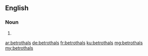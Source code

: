 ==English==

===Noun===
{{head|en|plural}}

# {{plural of|betrothal|lang=en}}

[[ar:betrothals]]
[[de:betrothals]]
[[fr:betrothals]]
[[ku:betrothals]]
[[mg:betrothals]]
[[my:betrothals]]